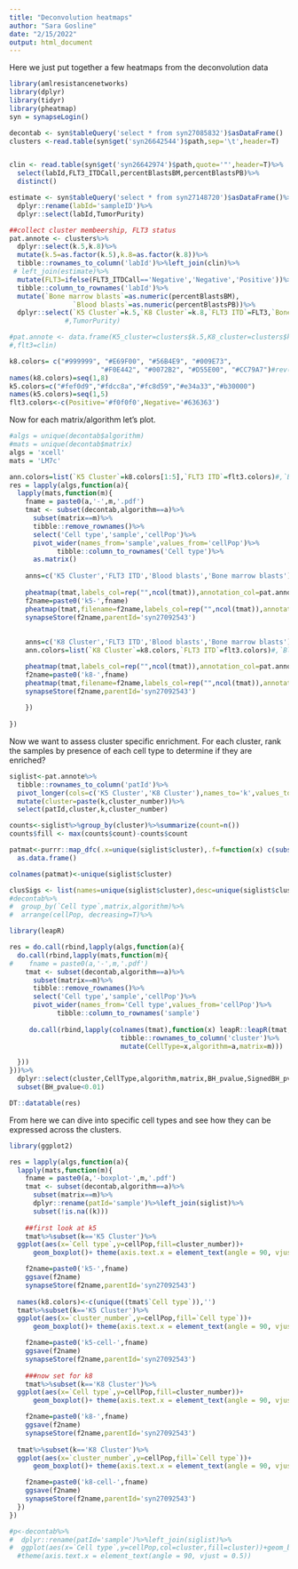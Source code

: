 ```yaml
---
title: "Deconvolution heatmaps"
author: "Sara Gosline"
date: "2/15/2022"
output: html_document
---
```



Here we just put together a few heatmaps from the deconvolution data

```r
library(amlresistancenetworks)
library(dplyr)
library(tidyr)
library(pheatmap)
syn = synapseLogin()

decontab <- syn$tableQuery('select * from syn27085832')$asDataFrame()
clusters <-read.table(syn$get('syn26642544')$path,sep='\t',header=T)


clin <- read.table(syn$get('syn26642974')$path,quote='"',header=T)%>%
  select(labId,FLT3_ITDCall,percentBlastsBM,percentBlastsPB)%>%
  distinct()

estimate <- syn$tableQuery('select * from syn27148720')$asDataFrame()%>%
  dplyr::rename(labId='sampleID')%>%
  dplyr::select(labId,TumorPurity)

##collect cluster membeership, FLT3 status
pat.annote <- clusters%>%
  dplyr::select(k.5,k.8)%>%
  mutate(k.5=as.factor(k.5),k.8=as.factor(k.8))%>%
  tibble::rownames_to_column('labId')%>%left_join(clin)%>%
 # left_join(estimate)%>%
  mutate(FLT3=ifelse(FLT3_ITDCall=='Negative','Negative','Positive'))%>%
  tibble::column_to_rownames('labId')%>%
  mutate(`Bone marrow blasts`=as.numeric(percentBlastsBM),
                `Blood blasts`=as.numeric(percentBlastsPB))%>%
  dplyr::select(`K5 Cluster`=k.5,`K8 Cluster`=k.8,`FLT3 ITD`=FLT3,`Bone marrow blasts`,`Blood blasts`)
              #,TumorPurity)

#pat.annote <- data.frame(K5_cluster=clusters$k.5,K8_cluster=clusters$k.8)
#,flt3=clin)

k8.colors= c("#999999", "#E69F00", "#56B4E9", "#009E73", 
                       "#F0E442", "#0072B2", "#D55E00", "#CC79A7")#rev(c("#fff7fb","#ece2f0","#d0d1e6","#a6bddb","#67a9cf","#3690c0","#02818a","#016450"))
names(k8.colors)=seq(1,8)
k5.colors=c("#fef0d9","#fdcc8a","#fc8d59","#e34a33","#b30000")
names(k5.colors)=seq(1,5)
flt3.colors<-c(Positive='#f0f0f0',Negative='#636363')
```


Now for each matrix/algorithm let's plot.

```r


#algs = unique(decontab$algorithm)
#mats = unique(decontab$matrix)
algs = 'xcell'
mats = 'LM7c'

ann.colors=list(`K5 Cluster`=k8.colors[1:5],`FLT3 ITD`=flt3.colors)#,`Blood blasts`=grey.colors(100),`Bone marrow blasts`=grey.colors(100))
res = lapply(algs,function(a){
  lapply(mats,function(m){
    fname = paste0(a,'-',m,'.pdf')
    tmat <- subset(decontab,algorithm==a)%>%
      subset(matrix==m)%>%
      tibble::remove_rownames()%>%
      select('Cell type','sample','cellPop')%>%
      pivot_wider(names_from='sample',values_from='cellPop')%>%
            tibble::column_to_rownames('Cell type')%>%
      as.matrix()
    
    anns=c('K5 Cluster','FLT3 ITD','Blood blasts','Bone marrow blasts')
    
    pheatmap(tmat,labels_col=rep("",ncol(tmat)),annotation_col=pat.annote[,anns],annotation_colors=ann.colors,cellheight=12,cellwidth=2,clustering_distance_cols = 'correlation')
    f2name=paste0('k5-',fname) 
    pheatmap(tmat,filename=f2name,labels_col=rep("",ncol(tmat)),annotation_col=pat.annote[,anns],annotation_colors=ann.colors,cellheight=12,cellwidth=2,clustering_distance_cols = 'correlation',height=8)
    synapseStore(f2name,parentId='syn27092543')
  
    
    anns=c('K8 Cluster','FLT3 ITD','Blood blasts','Bone marrow blasts')
    ann.colors=list(`K8 Cluster`=k8.colors,`FLT3 ITD`=flt3.colors)#,`Blood blasts`=grey.colors(100),`Bone marrow blasts`=grey.colors(100))

    pheatmap(tmat,labels_col=rep("",ncol(tmat)),annotation_col=pat.annote[,anns],annotation_colors=ann.colors,cellheight=12,cellwidth=2,clustering_distance_cols = 'correlation')
    f2name=paste0('k8-',fname) 
    pheatmap(tmat,filename=f2name,labels_col=rep("",ncol(tmat)),annotation_col=pat.annote[,anns],annotation_colors=ann.colors,cellheight=12,cellwidth=2,clustering_distance_cols = 'correlation',height=8)
    synapseStore(f2name,parentId='syn27092543')
    
    })
  
})

```

Now we want to assess cluster specific enrichment. For each cluster, rank the samples by presence of each cell type to determine if they are enriched?

```r
siglist<-pat.annote%>%
  tibble::rownames_to_column('patId')%>%
  pivot_longer(cols=c('K5 Cluster','K8 Cluster'),names_to='k',values_to='cluster_number')%>%
  mutate(cluster=paste(k,cluster_number))%>%
  select(patId,cluster,k,cluster_number)

counts<-siglist%>%group_by(cluster)%>%summarize(count=n())
counts$fill <- max(counts$count)-counts$count

patmat<-purrr::map_dfc(.x=unique(siglist$cluster),.f=function(x) c(subset(siglist,cluster==x)$patId,rep('',subset(counts,cluster==x)$fill)))%>%
  as.data.frame()

colnames(patmat)<-unique(siglist$cluster)

clusSigs <- list(names=unique(siglist$cluster),desc=unique(siglist$cluster),sizes=counts$count,matrix=t(patmat))
#decontab%>%
#  group_by(`Cell type`,matrix,algorithm)%>%
#  arrange(cellPop, decreasing=T)%>%

library(leapR)

res = do.call(rbind,lapply(algs,function(a){
  do.call(rbind,lapply(mats,function(m){
#    fname = paste0(a,'-',m,'.pdf')
    tmat <- subset(decontab,algorithm==a)%>%
      subset(matrix==m)%>%
      tibble::remove_rownames()%>%
      select('Cell type','sample','cellPop')%>%
      pivot_wider(names_from='Cell type',values_from='cellPop')%>%
            tibble::column_to_rownames('sample')
    
     do.call(rbind,lapply(colnames(tmat),function(x) leapR::leapR(tmat,geneset=clusSigs,enrichment_method='enrichment_in_order',primary_column=x)%>%
                            tibble::rownames_to_column('cluster')%>%
                            mutate(CellType=x,algorithm=a,matrix=m)))

  }))
}))%>%
  dplyr::select(cluster,CellType,algorithm,matrix,BH_pvalue,SignedBH_pvalue)%>%
  subset(BH_pvalue<0.01)

DT::datatable(res)
```

From here we can dive into specific cell types and see how they can be expressed across the clusters.

```r
library(ggplot2)

res = lapply(algs,function(a){
  lapply(mats,function(m){
    fname = paste0(a,'-boxplot-',m,'.pdf')
    tmat <- subset(decontab,algorithm==a)%>%
      subset(matrix==m)%>%
      dplyr::rename(patId='sample')%>%left_join(siglist)%>%
      subset(!is.na((k)))
    
    ##first look at k5
    tmat%>%subset(k=='K5 Cluster')%>%
  ggplot(aes(x=`Cell type`,y=cellPop,fill=cluster_number))+
      geom_boxplot()+ theme(axis.text.x = element_text(angle = 90, vjust = 0.5))+scale_fill_manual(values=k8.colors)+scale_color_manual(values=k8.colors)+theme_minimal()

    f2name=paste0('k5-',fname)
    ggsave(f2name)
    synapseStore(f2name,parentId='syn27092543')
    
  names(k8.colors)<-c(unique((tmat$`Cell type`)),'')  
  tmat%>%subset(k=='K5 Cluster')%>%
  ggplot(aes(x=`cluster_number`,y=cellPop,fill=`Cell type`))+
      geom_boxplot()+ theme(axis.text.x = element_text(angle = 90, vjust = 0.5))+scale_fill_manual(values=k8.colors)+scale_color_manual(values=k8.colors)+theme_minimal()

    f2name=paste0('k5-cell-',fname)
    ggsave(f2name)
    synapseStore(f2name,parentId='syn27092543')
      
    ###now set for k8
    tmat%>%subset(k=='K8 Cluster')%>%
  ggplot(aes(x=`Cell type`,y=cellPop,fill=cluster_number))+
      geom_boxplot()+ theme(axis.text.x = element_text(angle = 90, vjust = 0.5))+scale_fill_manual(values=k8.colors)+scale_color_manual(values=k8.colors)+theme_minimal()

    f2name=paste0('k8-',fname)
    ggsave(f2name)
    synapseStore(f2name,parentId='syn27092543')
    
  tmat%>%subset(k=='K8 Cluster')%>%
  ggplot(aes(x=`cluster_number`,y=cellPop,fill=`Cell type`))+
      geom_boxplot()+ theme(axis.text.x = element_text(angle = 90, vjust = 0.5))+scale_fill_manual(values=k8.colors)+scale_color_manual(values=k8.colors)+theme_minimal()

    f2name=paste0('k8-cell-',fname)
    ggsave(f2name)
    synapseStore(f2name,parentId='syn27092543')
  })
})

#p<-decontab%>%
#  dplyr::rename(patId='sample')%>%left_join(siglist)%>%
#  ggplot(aes(x=`Cell type`,y=cellPop,col=cluster,fill=cluster))+geom_boxplot()+facet_grid(algorithm~matrix)+
  #theme(axis.text.x = element_text(angle = 90, vjust = 0.5))

```